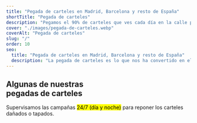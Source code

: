 ```yaml
---
title: "Pegada de carteles en Madrid, Barcelona y resto de España"
shortTitle: "Pegada de carteles"
description: "Pegamos el 90% de carteles que ves cada día en la calle porque contamos con la mayor cobertura de zonas y el equipo necesario para su colocación y supervisión."
cover: "./images/pegada-de-carteles.webp"
coverAlt: "Pegada de carteles"
slug: "/"
order: 10
seo:
  title: "Pegada de carteles en Madrid, Barcelona y resto de España"
  description: "La pegada de carteles es lo que nos ha convertido en el actual referente en España. Cada día pegamos el 90% de carteles que ves en la calle."
---
```



<Desc1 title="Cada día pegamos <mark class='under'>el 90% de carteles</mark> que ves en la calle" description="<strong>La pegada de carteles en Madrid</strong> fue lo que nos catapultó a convertirnos en el actual referente en España, avalados por la gran cantidad de clientes y la satisfacción que han demostrado." />
<Videos videoId1="0_LpZYxl5Iw" videoId2="03Gma06CTl8" />

<div class="container mt-32">
  <h2 class="text-center text-5xl font-extrabold text-balance text-black uppercase md:text-7xl">
    Algunas de nuestras
    <br /> pegadas de carteles
  </h2>
  <p class="mt-8 text-center font-script text-4xl md:text-5xl font-bold text-balance">Supervisamos las campañas <mark class="under">24/7 (día y noche)</mark> para reponer los carteles dañados o tapados.</p>
</div>
<div class="torn-top torn-bottom bg-black">
  <InfiniteCarousel
    folder="carousel1"
    speed="slow"
    classes="**:border-0 mt-16 **:gap-2 pt-6"
    descPosition="top"
    itemsWidth="300"
    itemsHeight="400"
  />
  <InfiniteCarousel
    folder="carousel2"
    speed="slow"
    direction="left"
    classes="mt-2 **:gap-2 pb-6"
    itemsWidth="300"
    itemsHeight="400"
  />
</div>

<VerticalTabs folderName="addon-services" />

<Desc3
  title="Pegadas de carteles con gran impacto"
  subtitle="porque tenemos el equipo necesario para poder cubrir el mayor número de zonas exclusivas."
  description="Si quieres hacer una pegada de carteles para promocionar algún evento, obra de teatro, negocio local, feria comercial o exposición, un lanzamiento discográfico o un concierto;<br/> contáctanos antes de decidirlo"
  classes="bg-red-900 pb-56 before:inset-shadow-[0_0_300px_10px_black]"
/>
<BenefitsGrid classes="relative z-20 -mt-28" />

<Faqs />

<Reviews />

<Logos title="" subtitle="" />
